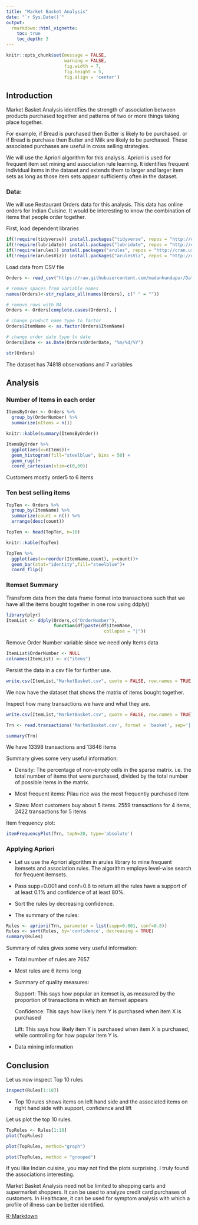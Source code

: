 ```yaml
---
title: "Market Basket Analysis"
date: "`r Sys.Date()`"
output: 
  rmarkdown::html_vignette:
    toc: true
    toc_depth: 3
---
```

```r
knitr::opts_chunk$set(message = FALSE,
                      warning = FALSE,
                      fig.width = 7, 
                      fig.height = 5,
                      fig.align = 'center')
```


## Introduction

Market Basket Analysis identifies the strength of association between products purchased together and  patterns of two or more things taking place together.

For example, if Bread is purchased then Butter is likely to be purchased. or if Bread is purchase then Butter and Milk are likely to be purchased. These associated purchases are useful in cross selling strategies.

We will use the Apriori algorithm for this analysis. Apriori is used for frequent item set mining and association rule learning. It identifies frequent individual items in the dataset and extends them to larger and larger item sets as long as those item sets appear sufficiently often in the dataset.

### Data:

We will use Restaurant Orders data for this analysis. This data has online orders for Indian Cuisine. It would be interesting to know the combination of items that people order together.

First, load dependent libraries

```r
if(!require(tidyverse)) install.packages("tidyverse", repos = "http://cran.us.r-project.org")
if(!require(lubridate)) install.packages("lubridate", repos = "http://cran.us.r-project.org")
if(!require(arules)) install.packages("arules", repos = "http://cran.us.r-project.org")
if(!require(arulesViz)) install.packages("arulesViz", repos = "http://cran.us.r-project.org")
```

Load data from CSV file

```r
Orders <- read_csv("https://raw.githubusercontent.com/madankundapur/DataAnalytics/master/Data/RestaurantOrders.csv")

# remove spaces from variable names
names(Orders)<-str_replace_all(names(Orders), c(" " = ""))

# remove rows with NA
Orders <- Orders[complete.cases(Orders), ]

# change product name type to factor
Orders$ItemName <- as.factor(Orders$ItemName)

# change order date type to date
Orders$Date <- as.Date(Orders$OrderDate, "%m/%d/%Y")

```

```r
str(Orders)
```

The dataset has 74818 observations and 7 variables

## Analysis
### Number of Items in each order

```r
ItemsByOrder <- Orders %>% 
  group_by(OrderNumber) %>% 
  summarize(nItems = n()) 

knitr::kable(summary(ItemsByOrder))

ItemsByOrder %>%
  ggplot(aes(x=nItems))+
  geom_histogram(fill="steelblue", bins = 50) + 
  geom_rug()+
  coord_cartesian(xlim=c(0,60))

```
Customers mostly order5 to 6 items  


### Ten best selling items

```r
TopTen <- Orders %>% 
  group_by(ItemName) %>% 
  summarize(count = n()) %>% 
  arrange(desc(count))

TopTen <- head(TopTen, n=10)

knitr::kable(TopTen)

TopTen %>% 
  ggplot(aes(x=reorder(ItemName,count), y=count))+
  geom_bar(stat="identity",fill="steelblue")+
  coord_flip()
```

### Itemset Summary

Transform data from the data frame format into transactions such that we have all the items bought together in one row using ddply()

```r
library(plyr)
ItemList <- ddply(Orders,c("OrderNumber"), 
                  function(df)paste(df$ItemName, 
                                     collapse = "|"))
```

Remove Order Number variable since we need only Items data

```r
ItemList$OrderNumber <- NULL
colnames(ItemList) <- c("items")
```

Persist the data in a csv file for further use. 

```r
write.csv(ItemList,"MarketBasket.csv", quote = FALSE, row.names = TRUE)
```

We now  have the dataset that shows the matrix of items bought together.  

Inspect how many transactions we have and what they are.

```r
write.csv(ItemList,"MarketBasket.csv", quote = FALSE, row.names = TRUE)

Trn <- read.transactions('MarketBasket.csv', format = 'basket', sep='|')

summary(Trn)
```

We have 13398 transactions and 13646 items 

Summary gives some very useful information:

* Density: The percentage of non-empty cells in the sparse matrix. i.e. the total number of items that were purchased, divided by the total number of possible items in the matrix. 

* Most frequent items: Pilau rice was the most frequently purchased item

* Sizes: Most customers buy about 5 items. 2559 transactions for 4 items, 2422 transactions for 5 items

Item frequency plot:
```r
itemFrequencyPlot(Trn, topN=20, type='absolute')
```

### Applying Apriori

* Let us use the Apriori algorithm in arules library to mine frequent itemsets and association rules. The algorithm employs level-wise search for frequent itemsets.

* Pass supp=0.001 and conf=0.8 to return all the rules have a support of at least 0.1% and confidence of at least 80%. 

* Sort the rules by decreasing confidence. 

* The summary of the rules: 

```r
Rules <- apriori(Trn, parameter = list(supp=0.001, conf=0.8))
Rules <- sort(Rules, by='confidence', decreasing = TRUE)
summary(Rules)
```

Summary of rules gives some very useful information:

* Total number of rules are 7657

* Most rules are 6 items long

* Summary of quality measures:

  Support: This says how popular an itemset is, as measured by the proportion of transactions in which an itemset appears
  
  Confidence: This says how likely item Y is purchased when item X is purchased
  
  Lift: This says how likely item Y is purchased when item X is purchased, while controlling for how popular item Y is.

* Data mining information


## Conclusion

Let us now inspect Top 10 rules

```r
inspect(Rules[1:10])
```

* Top 10 rules shows items on left hand side and the associated items on right hand side with support, confidence and lift 

Let us plot the top 10 rules.

```r
TopRules <- Rules[1:10]
plot(TopRules)
```

```r
plot(TopRules, method="graph")
```

```r
plot(TopRules, method = "grouped")
```

If you like Indian cuisine, you may not find the plots surprising. I truly found the associations interesting.

Market Basket Analysis need not be limited to shopping carts and supermarket shoppers.  It can be used to analyze credit card purchases of customers. In Healthcare, it can be used for symptom analysis with which a profile of illness can be better identified.


[R-Markdown](https://github.com/madankundapur/DataAnalytics/blob/master/MarketBasketAnalysis.RMD)